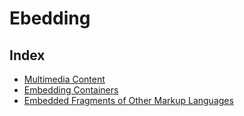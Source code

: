 
<Meta title="Development/Inventory of Things/Elements/Embedding/Index" />

# Ebedding

## Index

- [Multimedia Content](?path=/story/development-inventory-of-things-elements-embedding-media--page)
- [Embedding Containers](?path=/story/development-inventory-of-things-elements-embedding-containers--page)
- [Embedded Fragments of Other Markup Languages](?path=/story/development-inventory-of-things-elements-embedding-other-ml--page)
